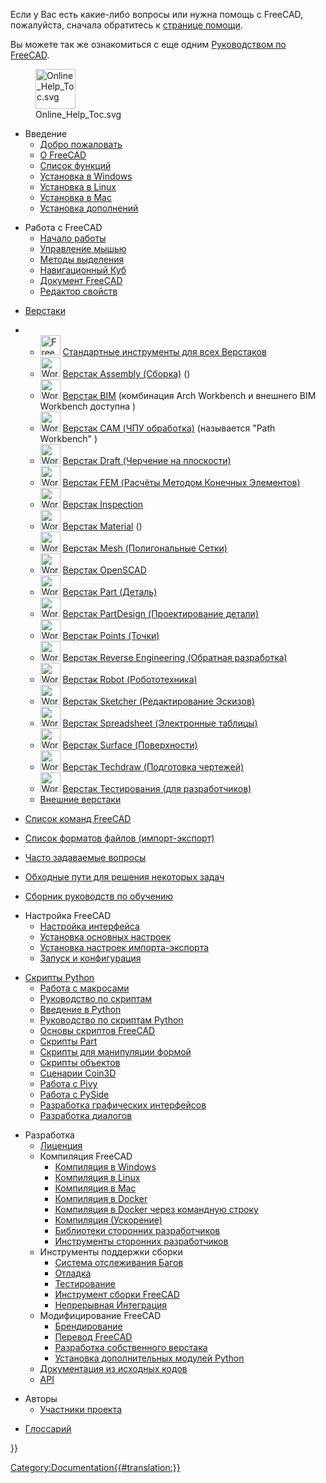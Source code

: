 <languages/>

Если у Вас есть какие-либо вопросы или нужна помощь с FreeCAD, пожалуйста, сначала обратитесь к [[Help/ru|странице помощи]].

Вы можете так же ознакомиться с еще одним [[Manual:Introduction/ru|Руководством по FreeCAD]].

[[File:Online_Help_Toc.svg|64px]]

* Введение
** [[Online_Help_Startpage/ru|Добро пожаловать]]
** [[About_FreeCAD/ru|О FreeCAD]]
** [[Feature_list/ru|Список функций]]
** [[Installing_on_Windows/ru|Установка в Windows]]
** [[Installing_on_Linux/ru|Установка в Linux]]
** [[Installing_on_Mac/ru|Установка в Mac]]
** [[Installing_additional_components/ru|Установка дополнений]]

* Работа с FreeCAD
** [[Getting_started/ru|Начало работы]]
** [[Mouse_navigation/ru|Управление мышью]]
** [[Selection_methods/ru|Методы выделения]]
** [[Navigation_Cube/ru|Навигационный Куб]]
** [[Document_structure/ru|Документ FreeCAD]]
** [[Property_editor/ru|Редактор свойств]]

* [[Workbenches/ru|Верстаки]]
<!--Пожалуйста, согласуйте этот список с User_hub, Workbenches и Manual:The_FreeCAD_Interface-->
** [[Image:Freecad.svg|32px]] [[Std_Base/ru|Стандартные инструменты для всех Верстаков]]
** [[Image:Workbench_Assembly.svg|32px]] [[Assembly_Workbench|Верстак Assembly (Сборка)]] ({{Version/ru|1.0}})
** [[Image:Workbench_BIM.svg|32px]] [[BIM_Workbench|Верстак BIM]] (комбинация Arch Workbench и внешнего BIM Workbench доступна {{VersionMinus/ru|0.21}})
** [[Image:Workbench_CAM.svg|32px]] [[CAM_Workbench|Верстак CAM (ЧПУ обработка)]] (называется "Path Workbench" {{VersionMinus/ru|0.21}})
** [[Image:Workbench_Draft.svg|32px]] [[Draft_Workbench/ru|Верстак Draft (Черчение на плоскости)]]
** [[Image:Workbench_FEM.svg|32px]] [[FEM_Workbench/ru|Верстак FEM (Расчёты Методом Конечных Элементов)]]
** [[Image:Workbench_Inspection.svg|32px]] [[Inspection_Workbench/ru|Верстак Inspection]]
** [[Image:Workbench_Material.svg|32px]] [[Material_Workbench|Верстак Material]] ({{Version/ru|1.0}})
** [[Image:Workbench_Mesh.svg|32px]] [[Mesh_Workbench/ru|Верстак Mesh (Полигональные Сетки)]]
** [[Image:Workbench_OpenSCAD.svg|32px]] [[OpenSCAD_Workbench/ru|Верстак OpenSCAD]]
** [[Image:Workbench_Part.svg|32px]] [[Part_Workbench/ru|Верстак Part (Деталь)]]
** [[Image:Workbench_PartDesign.svg|32px]] [[PartDesign_Workbench/ru|Верстак PartDesign (Проектирование детали)]]
** [[Image:Workbench_Points.svg|32px]] [[Points_Workbench/ru|Верстак Points (Точки)]]
** [[Image:Workbench_Reverse_Engineering.svg|32px]] [[Reverse_Engineering_Workbench/ru|Верстак Reverse Engineering (Обратная разработка)]]
** [[Image:Workbench_Robot.svg|32px]] [[Robot Workbench/ru|Верстак Robot (Робототехника)]]
** [[Image:Workbench_Sketcher.svg|32px]] [[Sketcher_Workbench/ru|Верстак Sketcher (Редактирование Эскизов)]]
** [[Image:Workbench_Spreadsheet.svg|32px]] [[Spreadsheet_Workbench/ru|Верстак Spreadsheet (Электронные таблицы)]]
** [[Image:Workbench_Surface.svg|32px]] [[Surface_Workbench/ru|Верстак Surface (Поверхности)]]
** [[Image:Workbench_TechDraw.svg|32px]] [[TechDraw_Workbench/ru|Верстак Techdraw (Подготовка чертежей)]]
** [[Image:Workbench_Test.svg|32px]] [[Testing/ru|Верстак Тестирования (для разработчиков)]]
** [[External_workbenches/ru|Внешние верстаки]]

* [[List_of_Commands/ru|Список команд FreeCAD]]

* [[Import_Export/ru|Список форматов файлов (импорт-экспорт)]]

* [[Frequently_asked_questions|Часто задаваемые вопросы]]

* [[Workarounds/ru|Обходные пути для решения некоторых задач]]

* [[Tutorials/ru|Сборник руководств по обучению]]

* Настройка FreeCAD
** [[Interface_Customization/ru|Настройка интерфейса]]
** [[Preferences_Editor/ru|Установка основных настроек]]
** [[Import_Export_Preferences/ru|Установка настроек импорта-экспорта]]
** [[Start_up_and_Configuration/ru|Запуск и конфигурация]]

* [[Scripting_and_macros|Скрипты Python]]
** [[Macros/ru|Работа с макросами]]
** [[Scripts/ru|Руководство по скриптам]]
** [[Introduction_to_Python/ru|Введение в Python]]
** [[Python_scripting_tutorial/ru|Руководство по скриптам Python]]
** [[FreeCAD_Scripting_Basics/ru|Основы скриптов FreeCAD]]
** [[Part_scripting/ru|Скрипты Part]]
** [[Topological_data_scripting/ru|Скрипты для манипуляции формой]]
** [[Scripted_objects/ru|Скрипты объектов]]
** [[Scenegraph/ru|Сценарии Coin3D]]
** [[Pivy/ru|Работа с Pivy]]
** [[PySide/ru|Работа с PySide]]
** [[Interface_creation/ru|Разработка графических интерфейсов]]
** [[Dialog_creation/ru|Разработка диалогов]]

* Разработка
** [[License/ru|Лиценция]]
** Компиляция FreeCAD
*** [[Compile_on_Windows/ru|Компиляция в Windows]]
*** [[Compile_on_Linux/ru|Компиляция в Linux]]
*** [[Compile_on_MacOS/ru|Компиляция в Mac]]
*** [[Compile_on_Docker/ru|Компиляция в Docker]]
*** [[FreeCAD_Docker_CLI_mode|Компиляция в Docker через командную строку]]
*** [[Compiling_(Speeding_up)/ru|Компиляция (Ускорение)]]
*** [[Third_Party_Libraries/ru|Библиотеки сторонних разработчиков]]
*** [[Third_Party_Tools/ru|Инструменты сторонних разработчиков]]
** Инструменты поддержки сборки
*** [[Tracker|Система отслеживания Багов]]
*** [[Debugging/ru|Отладка]]
*** [[Testing/ru|Тестирование]]
*** [[FreeCAD_Build_Tool/ru|Инструмент сборки FreeCAD]]
*** [[Continuous_Integration/ru|Непрерывная Интеграция]]
** Модифицирование FreeCAD 
*** [[Branding/ru|Брендирование]] 
*** [[Localisation/ru|Перевод FreeCAD]]
*** [[Workbench_creation/ru|Разработка собственного верстака]]
*** [[Extra_python_modules/ru|Установка дополнительных модулей Python]]
** [[Source documentation/ru|Документация из исходных кодов]]
** [https://www.freecad.org/api/ API]

* Авторы
** [[Contributors/ru|Участники проекта]]

*[[Glossary/ru|Глоссарий]]


{{Userdocnavi{{#translation:}}}}
[[Category:Documentation{{#translation:}}]]